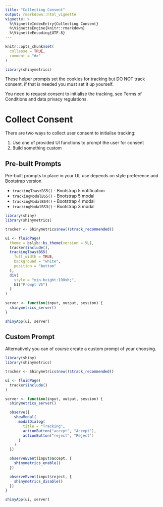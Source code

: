```yaml
---
title: "Collecting Consent"
output: rmarkdown::html_vignette
vignette: >
  %\VignetteIndexEntry{Collecting Consent}
  %\VignetteEngine{knitr::rmarkdown}
  %\VignetteEncoding{UTF-8}
---
```


```r
knitr::opts_chunk$set(
  collapse = TRUE,
  comment = "#>"
)
```

```r
library(shinymetrics)
```

<div class="alert alert-danger" role="alert">
  These helper prompts set the cookies for tracking but DO NOT track consent,
  if that is needed you must set it up yourself.
</div>

You need to request consent to initialise the tracking, see Terms of Conditions and 
data privacy regulations.

# Collect Consent

There are two ways to collect user consent to initialise tracking:

1. Use one of provided UI functions to prompt the user for consent
2. Build something custom

## Pre-built Prompts

Pre-built prompts to place in your UI, use depends on
style preference and Bootstrap version.

- `trackingToastBS5()` - Bootstrap 5 notification
- `trackingModalBS5()` - Bootstrap 5 modal
- `trackingModalBS4()` - Bootstrap 4 modal
- `trackingModalBS3()` - Bootstrap 3 modal

```r
library(shiny)
library(shinymetrics)

tracker <- Shinymetrics$new()$track_recommended()

ui <- fluidPage(
  theme = bslib::bs_theme(version = 5L),
  tracker$include(),
  trackingToastBS5(
    full_width = TRUE,
    background = "white",
    position = "bottom"
  ),
  div(
    style = "min-height:100vh;",
    h1("Prompt V5")
  )
)
 
server <- function(input, output, session) {
  shinymetrics_server()
}

shinyApp(ui, server)
```


## Custom Prompt

Alternatively you can of course create a custom prompt of your choosing.

```r
library(shiny)
library(shinymetrics)

tracker <- Shinymetrics$new()$track_recommended()

ui <- fluidPage(
  tracker$include()
)

server <- function(input, output, session) {
  shinymetrics_server()

  observe({
    showModal(
      modalDialog(
        title = "Tracking",
        actionButton("accept", "Accept"),
        actionButton("reject", "Reject")
      ) 
    )
  })

  observeEvent(input$accept, {
    shinymetrics_enable()
  })

  observeEvent(input$reject, {
    shinymetrics_disable()
  })
}

shinyApp(ui, server)
```


